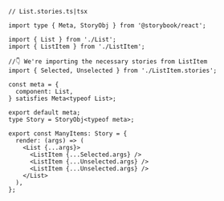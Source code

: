 ```tsx
// List.stories.ts|tsx

import type { Meta, StoryObj } from '@storybook/react';

import { List } from './List';
import { ListItem } from './ListItem';

//👇 We're importing the necessary stories from ListItem
import { Selected, Unselected } from './ListItem.stories';

const meta = {
  component: List,
} satisfies Meta<typeof List>;

export default meta;
type Story = StoryObj<typeof meta>;

export const ManyItems: Story = {
  render: (args) => (
    <List {...args}>
      <ListItem {...Selected.args} />
      <ListItem {...Unselected.args} />
      <ListItem {...Unselected.args} />
    </List>
  ),
};
```
